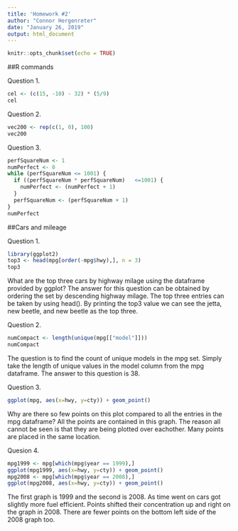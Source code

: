 ```yaml
---
title: 'Homework #2'
author: "Connor Hergenreter"
date: "January 26, 2019"
output: html_document
---
```


```r
knitr::opts_chunk$set(echo = TRUE)
```

##R commands

Question 1.

```r
cel <- (c(15, -10) - 32) * (5/9)
cel
```

Question 2.

```r
vec200 <- rep(c(1, 0), 100)
vec200
```

Question 3.

```r
perfSquareNum <- 1
numPerfect <- 0
while (perfSquareNum <= 1001) {
  if ((perfSquareNum * perfSquareNum)   <=1001) {
    numPerfect <- (numPerfect + 1)
  }
  perfSquareNum <- (perfSquareNum + 1)
}
numPerfect
```

##Cars and mileage

Question 1.

```r
library(ggplot2)
top3 <- head(mpg[order(-mpg$hwy),], n = 3)
top3
```

What are the top three cars by highway milage using the dataframe provided by ggplot? The answer for this question can be obtained by ordering the set by descending highway milage. The top three entries can be taken by using head(). By printing the top3 value we can see the jetta, new beetle, and new beetle as the top three.

Question 2.

```r
numCompact <- length(unique(mpg[["model"]]))
numCompact
```

The question is to find the count of unique models in the mpg set. Simply take the length of unique values in the model column from the mpg dataframe. The answer to this question is 38.

Question 3.

```r
ggplot(mpg, aes(x=hwy, y=cty)) + geom_point()
```

Why are there so few points on this plot compared to all the entries in the mpg dataframe? All the points are contained in this graph. The reason all cannot be seen is that they are being plotted over eachother. Many points are placed in the same location.

Quesion 4.

```r
mpg1999 <- mpg[which(mpg$year == 1999),]
ggplot(mpg1999, aes(x=hwy, y=cty)) + geom_point()
mpg2008 <- mpg[which(mpg$year == 2008),]
ggplot(mpg2008, aes(x=hwy, y=cty)) + geom_point()
```

The first graph is 1999 and the second is 2008. As time went on cars got slightly more fuel efficient. Points shifted their concentration up and right on the graph in 2008. There are fewer points on the bottom left side of the 2008 graph too.
